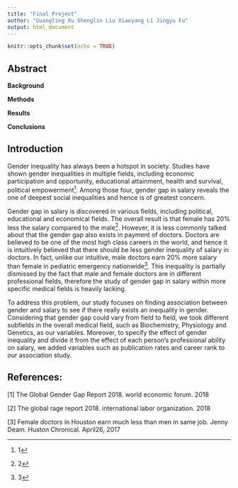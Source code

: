 ```yaml
---
title: "Final Project"
author: "Guangling Xu Shenglin Liu Xiaoyang Li Jingyu Fu"
output: html_document
---
```

```r
knitr::opts_chunk$set(echo = TRUE)
```
## Abstract

**Background**

**Methods**

**Results**

**Conclusions**

## Introduction

Gender inequality has always been a hotspot in society. Studies have shown gender inequalities in multiple fields, including economic participation and opportunity, educational attainment, health and survival, political empowerment^[1]. Among those four, gender gap in salary reveals the one of deepest social inequalities and hence is of greatest concern. 

Gender gap in salary is discovered in various fields, including political, educational and economical fields. The overall result is that female has 20% less the salary compared to the male^[2]. However, it is less commonly talked about that the gender gap also exists in payment of doctors. Doctors are believed to be one of the most high class careers in the world, and hence it is intuitively believed that there should be less gender inequality of salary in doctors. In fact, unlike our intuitive, male doctors earn 20% more salary than female in pediatric emergency nationwide^[3]. This inequality is partially dismissed by the fact that male and female doctors are in different professional fields, therefore the study of gender gap in salary within more specific medical fields is heavily lacking. 

To address this problem, our study focuses on finding association between gender and salary to see if there really exists an inequality in gender. Considering that gender gap could vary from field to field, we took different subfields in the overall medical field, such as Biochemistry, Physiology and Genetics, as our variables. Moreover, to specify the effect of gender inequality and divide it from the effect of each person’s professional ability on salary, we added variables such as publication rates and career rank to our association study. 




## References:

[1] The Global Gender Gap Report 2018.  world economic forum.   2018

[2] The global rage report 2018.  international labor organization.  2018

[3] Female doctors in Houston earn much less than men in same job. Jenny Deam. Huston Chronical.  April26, 2017 

